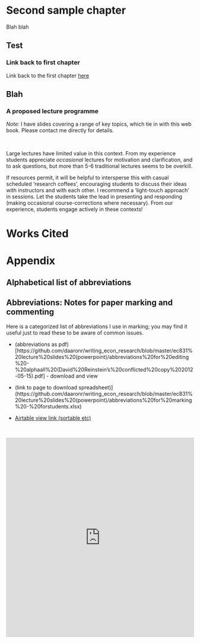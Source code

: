 # Second sample chapter {#chapter_2}


Blah blah

## Test

### Link back to first chapter

Link back to the first chapter [here](link_back)

## Blah

### A proposed lecture programme {-}

*Note:* I have slides covering a range of key topics, which tie in with this web book. Please contact me directly for details.

<br>

Large lectures have limited value in this context. From my experience students appreciate *occasional* lectures for motivation and clarification, and to ask questions, but more than 5-6 traditional lectures seems to be overkill.

If resources permit, it will be helpful to intersperse this with casual scheduled 'research coffees', encouraging students to discuss their ideas with instructors and with each other. I recommend a 'light-touch approach' in sessions. Let the students take the lead in presenting and responding (making occasional course-corrections where necessary). From our experience, students engage actively in these contexts!




# Works Cited

# Appendix

## Alphabetical list of abbreviations


## Abbreviations: Notes for paper marking and commenting

Here is a categorized list of abbreviations I use in marking; you may
find it useful just to read these to be aware of common issues.

- (abbreviations as pdf)[https://github.com/daaronr/writing_econ_research/blob/master/ec831%20lecture%20slides%20(powerpoint)/abbreviations%20for%20editing%20-%20alphaall%20(David%20Reinstein's%20conflicted%20copy%202012-05-15).pdf] - download and view

- (link to page to download spreadsheet)](https://github.com/daaronr/writing_econ_research/blob/master/ec831%20lecture%20slides%20(powerpoint)/abbreviations%20for%20marking%20-%20forstudents.xlsx)

- [Airtable view link (sortable etc)](https://airtable.com/shrPGYSbNvnUV4TzU)


\

<iframe class="airtable-embed" src="https://airtable.com/embed/shrPGYSbNvnUV4TzU?backgroundColor=purple&viewControls=on" frameborder="0" onmousewheel="" width="100%" height="533" style="background: transparent; border: 1px solid #ccc;"></iframe>


